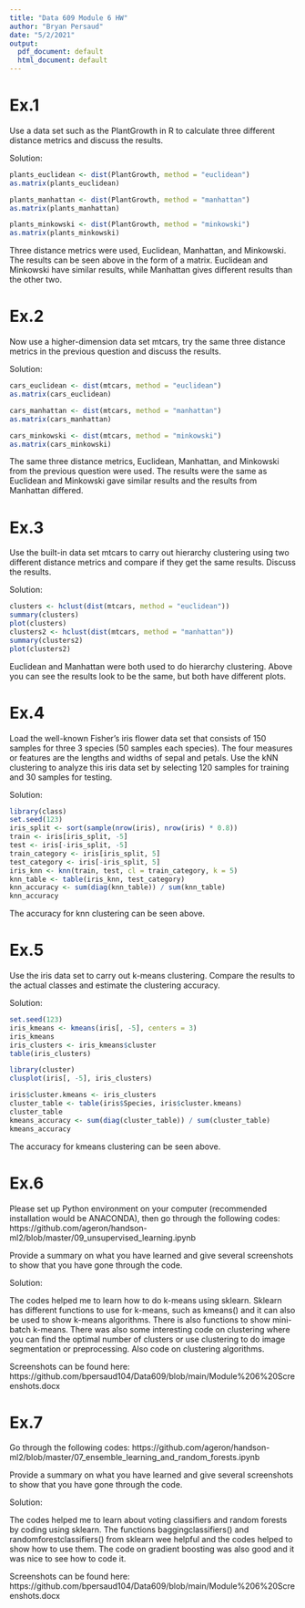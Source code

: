---
title: "Data 609 Module 6 HW"
author: "Bryan Persaud"
date: "5/2/2021"
output:
  pdf_document: default
  html_document: default
---

# Ex.1

Use a data set such as the PlantGrowth in R to calculate three different distance metrics and discuss the results.

Solution:

```{r}
plants_euclidean <- dist(PlantGrowth, method = "euclidean")
as.matrix(plants_euclidean)
```

```{r}
plants_manhattan <- dist(PlantGrowth, method = "manhattan")
as.matrix(plants_manhattan)
```

```{r}
plants_minkowski <- dist(PlantGrowth, method = "minkowski")
as.matrix(plants_minkowski)
```

Three distance metrics were used, Euclidean, Manhattan, and Minkowski. The results can be seen above in the form of a matrix. Euclidean and Minkowski have similar results, while Manhattan gives different results than the other two.

# Ex.2

Now use a higher-dimension data set mtcars, try the same three distance metrics in the previous question and discuss the results.

Solution:

```{r}
cars_euclidean <- dist(mtcars, method = "euclidean")
as.matrix(cars_euclidean)
```

```{r}
cars_manhattan <- dist(mtcars, method = "manhattan")
as.matrix(cars_manhattan)
```

```{r}
cars_minkowski <- dist(mtcars, method = "minkowski")
as.matrix(cars_minkowski)
```

The same three distance metrics, Euclidean, Manhattan, and Minkowski from the previous question were used. The results were the same as Euclidean and Minkowski gave similar results and the results from Manhattan differed.

# Ex.3

Use the built-in data set mtcars to carry out hierarchy clustering using two different distance metrics and compare if they get the same results. Discuss the results.

Solution:

```{r}
clusters <- hclust(dist(mtcars, method = "euclidean"))
summary(clusters)
plot(clusters)
clusters2 <- hclust(dist(mtcars, method = "manhattan"))
summary(clusters2)
plot(clusters2)
```

Euclidean and Manhattan were both used to do hierarchy clustering. Above you can see the results look to be the same, but both have different plots.

# Ex.4

Load the well-known Fisher's iris flower data set that consists of 150 samples for three 3 species (50 samples each species). The four measures or features are the lengths and widths of sepal and petals. Use the kNN clustering to analyze this iris data set by selecting 120 samples for training and 30 samples for testing.

Solution:

```{r}
library(class)
set.seed(123)
iris_split <- sort(sample(nrow(iris), nrow(iris) * 0.8))
train <- iris[iris_split, -5]
test <- iris[-iris_split, -5]
train_category <- iris[iris_split, 5]
test_category <- iris[-iris_split, 5]
iris_knn <- knn(train, test, cl = train_category, k = 5)
knn_table <- table(iris_knn, test_category)
knn_accuracy <- sum(diag(knn_table)) / sum(knn_table)
knn_accuracy
```

The accuracy for knn clustering can be seen above.

# Ex.5

Use the iris data set to carry out k-means clustering. Compare the results to the actual classes and estimate the clustering accuracy.

Solution:

```{r}
set.seed(123)
iris_kmeans <- kmeans(iris[, -5], centers = 3)
iris_kmeans
iris_clusters <- iris_kmeans$cluster
table(iris_clusters)
```

```{r}
library(cluster)
clusplot(iris[, -5], iris_clusters)
```

```{r}
iris$cluster.kmeans <- iris_clusters
cluster_table <- table(iris$Species, iris$cluster.kmeans)
cluster_table
kmeans_accuracy <- sum(diag(cluster_table)) / sum(cluster_table)
kmeans_accuracy
```

The accuracy for kmeans clustering can be seen above.

# Ex.6

Please set up Python environment on your computer (recommended installation would be ANACONDA), then go through the following codes: https://github.com/ageron/handson-ml2/blob/master/09_unsupervised_learning.ipynb

Provide a summary on what you have learned and give several screenshots to show that you have gone through the code.

Solution:

The codes helped me to learn how to do k-means using sklearn. Sklearn has different functions to use for k-means, such as kmeans() and it can also be used to show k-means algorithms. There is also functions to show mini-batch k-means. There was also some interesting code on clustering where you can find the optimal number of clusters or use clustering to do image segmentation or preprocessing. Also code on clustering algorithms.

Screenshots can be found here: https://github.com/bpersaud104/Data609/blob/main/Module%206%20Screenshots.docx

# Ex.7

Go through the following codes: https://github.com/ageron/handson-ml2/blob/master/07_ensemble_learning_and_random_forests.ipynb

Provide a summary on what you have learned and give several screenshots to show that you have gone through the code.

Solution:

The codes helped me to learn about voting classifiers and random forests by coding using sklearn. The functions baggingclassifiers() and randomforestclassifiers() from sklearn wee helpful and the codes helped to show how to use them. The code on gradient boosting was also good and it was nice to see how to code it.

Screenshots can be found here: https://github.com/bpersaud104/Data609/blob/main/Module%206%20Screenshots.docx
